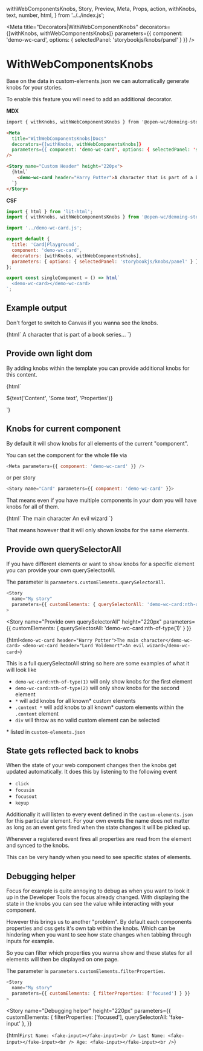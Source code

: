   withWebComponentsKnobs,
  Story,
  Preview,
  Meta,
  Props,
  action,
  withKnobs,
  text,
  number,
  html,
} from '../../index.js';


<Meta
  title="Decorators|WithWebComponentKnobs"
  decorators={[withKnobs, withWebComponentsKnobs]}
  parameters={{ component: 'demo-wc-card', options: { selectedPanel: 'storybookjs/knobs/panel' } }}
/>

# WithWebComponentsKnobs

Base on the data in custom-elements.json we can automatically generate knobs for your stories.

To enable this feature you will need to add an additional decorator.

**MDX**

```md
import { withKnobs, withWebComponentsKnobs } from '@open-wc/demoing-storybook';

<Meta
  title="WithWebComponentsKnobs|Docs"
  decorators={[withKnobs, withWebComponentsKnobs]}
  parameters={{ component: 'demo-wc-card', options: { selectedPanel: 'storybookjs/knobs/panel' } }}
/>

<Story name="Custom Header" height="220px">
  {html`
    <demo-wc-card header="Harry Potter">A character that is part of a book series...</demo-wc-card>
  `}
</Story>
```

**CSF**

```js
import { html } from 'lit-html';
import { withKnobs, withWebComponentsKnobs } from '@open-wc/demoing-storybook';

import '../demo-wc-card.js';

export default {
  title: 'Card|Playground',
  component: 'demo-wc-card',
  decorators: [withKnobs, withWebComponentsKnobs],
  parameters: { options: { selectedPanel: 'storybookjs/knobs/panel' } },
};

export const singleComponent = () => html`
  <demo-wc-card></demo-wc-card>
`;
```

## Example output

Don't forget to switch to Canvas if you wanna see the knobs.

<Story name="Example output" height="220px">
  {html`
    <demo-wc-card header="Harry Potter">
      A character that is part of a book series...
    </demo-wc-card>
  `}
</Story>

## Provide own light dom

By adding knobs within the template you can provide additional knobs for this content.

<Preview withToolbar>
  <Story name="Provide own light dom" height="220px">
    {html`
      <demo-wc-card>
        <p>${text('Content', 'Some text', 'Properties')}</p>
      </demo-wc-card>
    `}
  </Story>
</Preview>

## Knobs for current component

By default it will show knobs for all elements of the current "component".

You can set the component for the whole file via

```js
<Meta parameters={{ component: 'demo-wc-card' }} />
```

or per story

```js
<Story name="Card" parameters={{ component: 'demo-wc-card' }}>
```

That means even if you have multiple components in your dom you will have knobs for all of them.

<Story name="Knobs for current Component" height="220px">
  {html`
    <demo-wc-card header="Harry Potter">The main character</demo-wc-card>
    <demo-wc-card header="Lord Voldemort">An evil wizard</demo-wc-card>
  `}
</Story>

That means however that it will only shown knobs for the same elements.

## Provide own querySelectorAll

If you have different elements or want to show knobs for a specific element you can provide your own querySelectorAll.

The parameter is `parameters.customElements.querySelectorAll`.

```js
<Story
  name="My story"
  parameters={{ customElements: { querySelectorAll: 'demo-wc-card:nth-of-type(1)' } }}
>
```

<Story
  name="Provide own querySelectorAll"
  height="220px"
  parameters={{ customElements: { querySelectorAll: 'demo-wc-card:nth-of-type(1)' } }}
>
  {html`
    <demo-wc-card header="Harry Potter">The main character</demo-wc-card>
    <demo-wc-card header="Lord Voldemort">An evil wizard</demo-wc-card>
  `}
</Story>

This is a full querySelectorAll string so here are some examples of what it will look like

- `demo-wc-card:nth-of-type(1)` will only show knobs for the first element
- `demo-wc-card:nth-of-type(2)` will only show knobs for the second element
- `*` will add knobs for all known\* custom elements
- `.content *` will add knobs to all known\* custom elements within the `.content` element
- `div` will throw as no valid custom element can be selected

\* listed in `custom-elements.json`

## State gets reflected back to knobs

When the state of your web component changes then the knobs get updated automatically.
It does this by listening to the following event

- `click`
- `focusin`
- `focusout`
- `keyup`

Additionally it will listen to every event defined in the `custom-elements.json` for this particular element.
For your own events the name does not matter as long as an event gets fired when the state changes it will be picked up.

Whenever a registered event fires all properties are read from the element and synced to the knobs.

This can be very handy when you need to see specific states of elements.

## Debugging helper

Focus for example is quite annoying to debug as when you want to look it up in the Developer Tools the focus already changed.
With displaying the state in the knobs you can see the value while interacting with your component.

However this brings us to another "problem". By default each components properties and css gets it's own tab within the knobs.
Which can be hindering when you want to see how state changes when tabbing through inputs for example.

So you can filter which properties you wanna show and these states for all elements will then be displayed on one page.

The parameter is `parameters.customElements.filterProperties`.

```js
<Story
  name="My story"
  parameters={{ customElements: { filterProperties: ['focused'] } }}
>
```

<Story
  name="Debugging helper"
  height="220px"
  parameters={{
    customElements: { filterProperties: ['focused'], querySelectorAll: 'fake-input' },
  }}
>
  {html`
    First Name:
    <fake-input></fake-input><br />
    Last Name:
    <fake-input></fake-input><br />
    Age:
    <fake-input></fake-input><br />
  `}
</Story>

